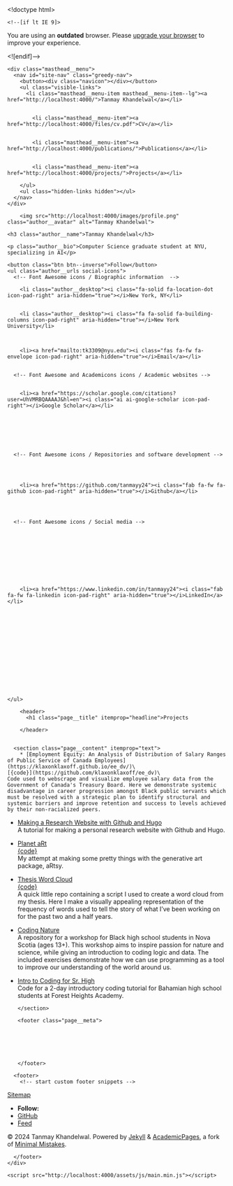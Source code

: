

<!doctype html>
<html lang="en" class="no-js">
  <head>
    

<meta charset="utf-8">



<!-- begin SEO -->









<title>Projects - Tanmay Khandelwal</title>







<meta property="og:locale" content="en-US">
<meta property="og:site_name" content="Tanmay Khandelwal">
<meta property="og:title" content="Projects">


  <link rel="canonical" href="http://localhost:4000/projects.qmd">
  <meta property="og:url" content="http://localhost:4000/projects.qmd">







  

  












  <script type="application/ld+json">
    {
      "@context" : "http://schema.org",
      "@type" : "Person",
      "name" : "Tanmay Khandelwal",
      "url" : "http://localhost:4000",
      "sameAs" : null
    }
  </script>






<!-- end SEO -->


<link href="http://localhost:4000/feed.xml" type="application/atom+xml" rel="alternate" title="Tanmay Khandelwal Feed">

<!-- http://t.co/dKP3o1e -->
<meta name="HandheldFriendly" content="True">
<meta name="MobileOptimized" content="320">
<meta name="viewport" content="width=device-width, initial-scale=1.0">

<script>
  document.documentElement.className = document.documentElement.className.replace(/\bno-js\b/g, '') + ' js ';
</script>

<!-- For all browsers -->
<link rel="stylesheet" href="http://localhost:4000/assets/css/main.css">

<meta http-equiv="cleartype" content="on">
    

<!-- start custom head snippets -->

<link rel="apple-touch-icon" sizes="57x57" href="http://localhost:4000/images/apple-touch-icon-57x57.png?v=M44lzPylqQ">
<link rel="apple-touch-icon" sizes="60x60" href="http://localhost:4000/images/apple-touch-icon-60x60.png?v=M44lzPylqQ">
<link rel="apple-touch-icon" sizes="72x72" href="http://localhost:4000/images/apple-touch-icon-72x72.png?v=M44lzPylqQ">
<link rel="apple-touch-icon" sizes="76x76" href="http://localhost:4000/images/apple-touch-icon-76x76.png?v=M44lzPylqQ">
<link rel="apple-touch-icon" sizes="114x114" href="http://localhost:4000/images/apple-touch-icon-114x114.png?v=M44lzPylqQ">
<link rel="apple-touch-icon" sizes="120x120" href="http://localhost:4000/images/apple-touch-icon-120x120.png?v=M44lzPylqQ">
<link rel="apple-touch-icon" sizes="144x144" href="http://localhost:4000/images/apple-touch-icon-144x144.png?v=M44lzPylqQ">
<link rel="apple-touch-icon" sizes="152x152" href="http://localhost:4000/images/apple-touch-icon-152x152.png?v=M44lzPylqQ">
<link rel="apple-touch-icon" sizes="180x180" href="http://localhost:4000/images/apple-touch-icon-180x180.png?v=M44lzPylqQ">
<link rel="icon" type="image/png" href="http://localhost:4000/images/favicon-32x32.png?v=M44lzPylqQ" sizes="32x32">
<link rel="icon" type="image/png" href="http://localhost:4000/images/android-chrome-192x192.png?v=M44lzPylqQ" sizes="192x192">
<link rel="icon" type="image/png" href="http://localhost:4000/images/favicon-96x96.png?v=M44lzPylqQ" sizes="96x96">
<link rel="icon" type="image/png" href="http://localhost:4000/images/favicon-16x16.png?v=M44lzPylqQ" sizes="16x16">
<link rel="manifest" href="http://localhost:4000/images/manifest.json?v=M44lzPylqQ">
<link rel="mask-icon" href="http://localhost:4000/images/safari-pinned-tab.svg?v=M44lzPylqQ" color="#000000">
<link rel="shortcut icon" href="/images/favicon.ico?v=M44lzPylqQ">
<meta name="msapplication-TileColor" content="#000000">
<meta name="msapplication-TileImage" content="http://localhost:4000/images/mstile-144x144.png?v=M44lzPylqQ">
<meta name="msapplication-config" content="http://localhost:4000/images/browserconfig.xml?v=M44lzPylqQ">
<meta name="theme-color" content="#ffffff">
<link rel="stylesheet" href="http://localhost:4000/assets/css/academicons.css"/>


<!-- Support for MatJax -->
<script src="https://cdnjs.cloudflare.com/polyfill/v3/polyfill.min.js?features=es6"></script>
<script id="MathJax-script" async src="https://cdn.jsdelivr.net/npm/mathjax@3/es5/tex-mml-chtml.js"></script>

<!-- end custom head snippets -->

  </head>

  <body>

    <!--[if lt IE 9]>
<div class="notice--danger align-center" style="margin: 0;">You are using an <strong>outdated</strong> browser. Please <a href="http://browsehappy.com/">upgrade your browser</a> to improve your experience.</div>
<![endif]-->
    

<div class="masthead">
  <div class="masthead__inner-wrap">
    <div class="masthead__menu">
      <nav id="site-nav" class="greedy-nav">
        <button><div class="navicon"></div></button>
        <ul class="visible-links">
          <li class="masthead__menu-item masthead__menu-item--lg"><a href="http://localhost:4000/">Tanmay Khandelwal</a></li>
          
            
            <li class="masthead__menu-item"><a href="http://localhost:4000/files/cv.pdf">CV</a></li>
          
            
            <li class="masthead__menu-item"><a href="http://localhost:4000/publications/">Publications</a></li>
          
            
            <li class="masthead__menu-item"><a href="http://localhost:4000/projects/">Projects</a></li>
          
        </ul>
        <ul class="hidden-links hidden"></ul>
      </nav>
    </div>
  </div>
</div>

    





<div id="main" role="main">
  


  <div class="sidebar sticky">
  



<div itemscope itemtype="http://schema.org/Person">

  <div class="author__avatar">
    
    	<img src="http://localhost:4000/images/profile.png" class="author__avatar" alt="Tanmay Khandelwal">
    
  </div>

  <div class="author__content">
    <h3 class="author__name">Tanmay Khandelwal</h3>
    
    <p class="author__bio">Computer Science graduate student at NYU, specializing in AI</p>
  </div>

  <div class="author__urls-wrapper">
    <button class="btn btn--inverse">Follow</button>
    <ul class="author__urls social-icons">
      <!-- Font Awesome icons / Biographic information  -->
      
        <li class="author__desktop"><i class="fa-solid fa-location-dot icon-pad-right" aria-hidden="true"></i>New York, NY</li>
      
      
        <li class="author__desktop"><i class="fa fa-solid fa-building-columns icon-pad-right" aria-hidden="true"></i>New York University</li>
      
      
      
        <li><a href="mailto:tk3309@nyu.edu"><i class="fas fa-fw fa-envelope icon-pad-right" aria-hidden="true"></i>Email</a></li>
      

      <!-- Font Awesome and Academicons icons / Academic websites -->
            
      
        <li><a href="https://scholar.google.com/citations?user=UhVMRBQAAAAJ&hl=en"><i class="ai ai-google-scholar icon-pad-right"></i>Google Scholar</a></li>
      
      
      
      
                              
      

      <!-- Font Awesome icons / Repositories and software development -->
      
            
            
      
        <li><a href="https://github.com/tanmayy24"><i class="fab fa-fw fa-github icon-pad-right" aria-hidden="true"></i>Github</a></li>
      
            
            

      <!-- Font Awesome icons / Social media -->
      
      
            
      
                  
                  
      
            
            
      
        <li><a href="https://www.linkedin.com/in/tanmayy24"><i class="fab fa-fw fa-linkedin icon-pad-right" aria-hidden="true"></i>LinkedIn</a></li>
            
      
            
                  
            
      
            
            
      
              
      
                      
      
      
            
    </ul>
  </div>
</div>

  
  </div>


  <article class="page" itemscope itemtype="http://schema.org/CreativeWork">
    <meta itemprop="headline" content="Projects">
    
    
    

    <div class="page__inner-wrap">
      
        <header>
          <h1 class="page__title" itemprop="headline">Projects
</h1>
          
        
        
            
        </header>
      

      <section class="page__content" itemprop="text">
        * [Employment Equity: An Analysis of Distribution of Salary Ranges of Public Service of Canada Employees](https://klaxonklaxoff.github.io/ee_dv/)\
    [{code}](https://github.com/klaxonklaxoff/ee_dv)\
    Code used to webscrape and visualize employee salary data from the Government of Canada's Treasury Board. Here we demonstrate systemic disadvantage in career progression amongst Black public servants which must be resolved with a strategic plan to identify structural and systemic barriers and improve retention and success to levels achieved by their non-racialized peers.

* [Making a Research Website with Github and Hugo](https://github.com/alburycatalina/Personal-Research-Website)\
  A tutorial for making a personal research website with Github and Hugo.


* [Planet aRt](https://github.com/alburycatalina/planet-aRt)\
 [{code}](https://github.com/alburycatalina/planet-aRt/blob/main/planet-aRt.R)\
My attempt at making some pretty things with the generative art package, aRtsy.

* [Thesis Word Cloud](https://github.com/alburycatalina/ThesisWordCloud)\
  [{code}](https://github.com/alburycatalina/ThesisWordCloud/blob/main/thesis_wordcloud.R)\
  A quick little repo containing a script I used to create a word cloud from my thesis. Here I make a visually appealing representation of the frequency of words used to tell the story of what I've been working on for the past two and a half years. 


* [Coding Nature](https://github.com/alburycatalina/Coding-Nature)\
  A repository for a workshop for Black high school students in Nova Scotia (ages 13+). This workshop aims to inspire passion for nature and science, while giving an introduction to coding logic and data. The included exercises demonstrate how we can use programming as a tool to improve our understanding of the world around us.

* [Intro to Coding for Sr. High](https://github.com/alburycatalina/FHA_intro_to_coding)\
  Code for a 2-day introductory coding tutorial for Bahamian high school students at Forest Heights Academy. 


        

        
      </section>

      <footer class="page__meta">
        
        




      </footer>

      

      


    </div>

    
  </article>

  
  
</div>


    <div class="page__footer">
      <footer>
        <!-- start custom footer snippets -->
<a href="/sitemap/">Sitemap</a>
<!-- end custom footer snippets -->

        


<div class="page__footer-follow">
  <ul class="social-icons">
    
      <li><strong>Follow:</strong></li>
    
    
      <li><a href="http://github.com/tanmayy24"><i class="fab fa-github" aria-hidden="true"></i> GitHub</a></li>
    
    
    
    <li><a href="http://localhost:4000/feed.xml"><i class="fa fa-fw fa-rss-square" aria-hidden="true"></i> Feed</a></li>
    
  </ul>
</div>


<div class="page__footer-copyright">&copy; 2024 Tanmay Khandelwal. Powered by <a href="http://jekyllrb.com" rel="nofollow">Jekyll</a> &amp; <a href="https://github.com/academicpages/academicpages.github.io">AcademicPages</a>, a fork of <a href="https://mademistakes.com/work/minimal-mistakes-jekyll-theme/" rel="nofollow">Minimal Mistakes</a>.</div>

      </footer>
    </div>

    <script src="http://localhost:4000/assets/js/main.min.js"></script>




  <script>
  (function(i,s,o,g,r,a,m){i['GoogleAnalyticsObject']=r;i[r]=i[r]||function(){
  (i[r].q=i[r].q||[]).push(arguments)},i[r].l=1*new Date();a=s.createElement(o),
  m=s.getElementsByTagName(o)[0];a.async=1;a.src=g;m.parentNode.insertBefore(a,m)
  })(window,document,'script','//www.google-analytics.com/analytics.js','ga');

  ga('create', '', 'auto');
  ga('send', 'pageview');
</script>






  </body>
</html>

